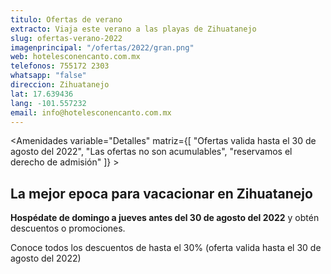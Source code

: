```yaml
---
titulo: Ofertas de verano
extracto: Viaja este verano a las playas de Zihuatanejo
slug: ofertas-verano-2022
imagenprincipal: "/ofertas/2022/gran.png"
web: hotelesconencanto.com.mx
telefonos: 755172 2303
whatsapp: "false"
direccion: Zihuatanejo
lat: 17.639436
lang: -101.557232
email: info@hotelesconencanto.com.mx
---
```



<Amenidades variable="Detalles" matriz={[ "Ofertas valida hasta el 30 de agosto del 2022", "Las ofertas no son acumulables", "reservamos el derecho de admisión" ]} > 


## La mejor epoca para vacacionar en Zihuatanejo

**Hospédate de domingo a jueves antes del 30 de agosto del 2022** y obtén descuentos o promociones.

Conoce todos los descuentos de hasta el 30% (oferta valida hasta el 30 de agosto del 2022)


</Amenidades>

